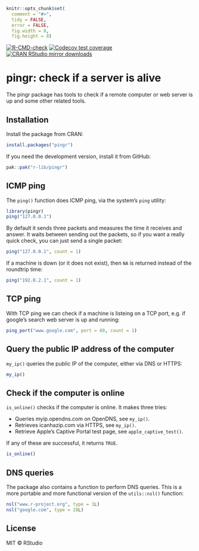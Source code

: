 
```r
knitr::opts_chunk$set(
  comment = "#>",
  tidy = FALSE,
  error = FALSE,
  fig.width = 8,
  fig.height = 8)
```

<!-- badges: start -->
[![R-CMD-check](https://github.com/r-lib/pingr/actions/workflows/R-CMD-check.yaml/badge.svg)](https://github.com/r-lib/pingr/actions/workflows/R-CMD-check.yaml)
[![Codecov test coverage](https://codecov.io/gh/r-lib/pingr/branch/main/graph/badge.svg)](https://app.codecov.io/gh/r-lib/pingr?branch=main)
[![CRAN RStudio mirror downloads](http://cranlogs.r-pkg.org/badges/pingr)](https://r-pkg.org/pkg/pingr)
<!-- badges: end -->

# pingr: check if a server is alive

The pingr package has tools to check if a remote computer or web server is
up and some other related tools.

## Installation

Install the package from CRAN:

```r
install.packages("pingr")
```

If you need the development version, install it from GitHub:

```r
pak::pak("r-lib/pingr")
```

## ICMP ping

The `ping()` function does ICMP ping, via the system's `ping` utility:

```r
library(pingr)
ping("127.0.0.1")
```

By default it sends three packets and measures the time it receives and answer.
It waits between sending out the packets, so if you want a really quick check,
you can just send a single packet:

```r
ping("127.0.0.1", count = 1)
```

If a machine is down (or it does not exist), then `NA` is returned instead
of the roundtrip time:

```r
ping("192.0.2.1", count = 1)
```

## TCP ping

With TCP ping we can check if a machine is listeing on a TCP port, e.g. if
google's search web server is up and running:

```r
ping_port("www.google.com", port = 80, count = 1)
```

## Query the public IP address of the computer

`my_ip()` queries the public IP of the computer, either via DNS or HTTPS:

```r
my_ip()
```

## Check if the computer is online

`is_online()` checks if the computer is online. It makes three tries:

* Queries myip.opendns.com on OpenDNS, see `my_ip()`.
* Retrieves icanhazip.com via HTTPS, see `my_ip()`.
* Retrieve Apple's Captive Portal test page, see `apple_captive_test()`.

If any of these are successful, it returns `TRUE`.

```r
is_online()
```

## DNS queries

The package also contains a function to perform DNS queries. This is a
more portable and more functional version of the `utils::nsl()` function:

```r
nsl("www.r-project.org", type = 1L)
nsl("google.com", type = 28L)
```

## License

MIT © RStudio
